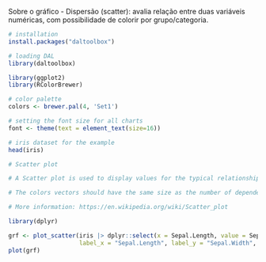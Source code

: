 Sobre o gráfico
- Dispersão (scatter): avalia relação entre duas variáveis numéricas, com possibilidade de colorir por grupo/categoria.

```r
# installation 
install.packages("daltoolbox")

# loading DAL
library(daltoolbox) 
```

```r
library(ggplot2)
library(RColorBrewer)

# color palette
colors <- brewer.pal(4, 'Set1')

# setting the font size for all charts
font <- theme(text = element_text(size=16))
```

```r
# iris dataset for the example
head(iris)
```

```r
# Scatter plot

# A Scatter plot is used to display values for the typical relationship between independent and dependent variables. The first column of the dataset is the independent variable, whereas the following variables are the dependent ones. 

# The colors vectors should have the same size as the number of dependent columns. 

# More information: https://en.wikipedia.org/wiki/Scatter_plot

library(dplyr)

grf <- plot_scatter(iris |> dplyr::select(x = Sepal.Length, value = Sepal.Width, variable = Species), 
                    label_x = "Sepal.Length", label_y = "Sepal.Width", colors=colors[1:3]) + font
plot(grf)
```

